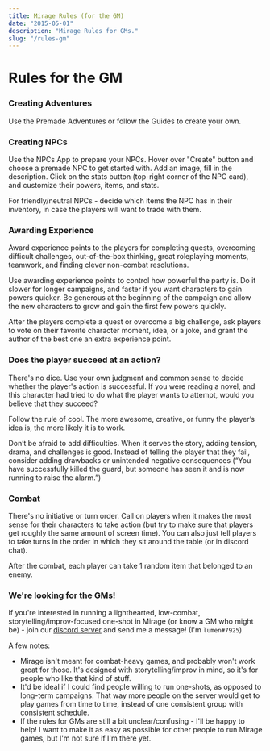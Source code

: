 ```yaml
---
title: Mirage Rules (for the GM)
date: "2015-05-01"
description: "Mirage Rules for GMs."
slug: "/rules-gm"
---
```



# Rules for the GM

<div className="columns">

### Creating Adventures

Use the <Link to="/adventures/">Premade Adventures</Link> or follow the <Link to="/guides/">Guides</Link> to create your own.

### Creating NPCs
Use the <Link to="/NPCs">NPCs App</Link> to prepare your NPCs. Hover over "Create" button and choose a premade NPC to get started with. Add an image, fill in the description. Click on the stats button (top-right corner of the NPC card), and customize their powers, items, and stats.

For friendly/neutral NPCs - decide which items the NPC has in their inventory, in case the players will want to trade with them.

### Awarding Experience
Award experience points to the players for completing quests, overcoming difficult challenges, out-of-the-box thinking, great roleplaying moments, teamwork, and finding clever non-combat resolutions.

Use awarding experience points to control how powerful the party is. Do it slower for longer campaigns, and faster if you want characters to gain powers quicker. Be generous at the beginning of the campaign and allow the new characters to grow and gain the first few powers quickly.

After the players complete a quest or overcome a big challenge, ask players to vote on their favorite character moment, idea, or a joke, and grant the author of the best one an extra experience point.



<div class="column-break"></div>


### Does the player succeed at an action?

There's no dice. Use your own judgment and common sense to decide whether the player's action is successful. If you were reading a novel, and this character had tried to do what the player wants to attempt, would you believe that they succeed?

Follow the rule of cool. The more awesome, creative, or funny the player’s idea is, the more likely it is to work.

Don’t be afraid to add difficulties. When it serves the story, adding tension, drama, and challenges is good. Instead of telling the player that they fail, consider adding drawbacks or unintended negative consequences (“You have successfully killed the guard, but someone has seen it and is now running to raise the alarm.”)



### Combat
There's no initiative or turn order. Call on players when it makes the most sense for their characters to take action (but try to make sure that players get roughly the same amount of screen time). You can also just tell players to take turns in the order in which they sit around the table (or in discord chat).

After the combat, each player can take 1 random item that belonged to an enemy.


</div>

<!--

### Rule Zero
All these rules are only a guideline, they exist to help you have fun and tell a cool story. If a rule stands in the way of playing the game you enjoy - ignore it or change it. You are free to override any of the rules, to simplify or extend this system. If there’s any confusion about the rules - don’t waste time arguing about them or looking things up. Make the decision that makes the most sense to you and go with it.


 -->

### We're looking for the GMs!
If you're interested in running a lighthearted, low-combat, storytelling/improv-focused one-shot in Mirage (or know a GM who might be) - join our [discord server](https://discord.gg/zt4N23d) and send me a message! (I'm `lumen#7925`)


A few notes:
- Mirage isn't meant for combat-heavy games, and probably won't work great for those. It's designed with storytelling/improv in mind, so it's for people who like that kind of stuff.
- It'd be ideal if I could find people willing to run one-shots, as opposed to long-term campaigns. That way more people on the server would get to play games from time to time, instead of one consistent group with consistent schedule.
- If the rules for GMs are still a bit unclear/confusing - I'll be happy to help! I want to make it as easy as possible for other people to run Mirage games, but I'm not sure if I'm there yet.
